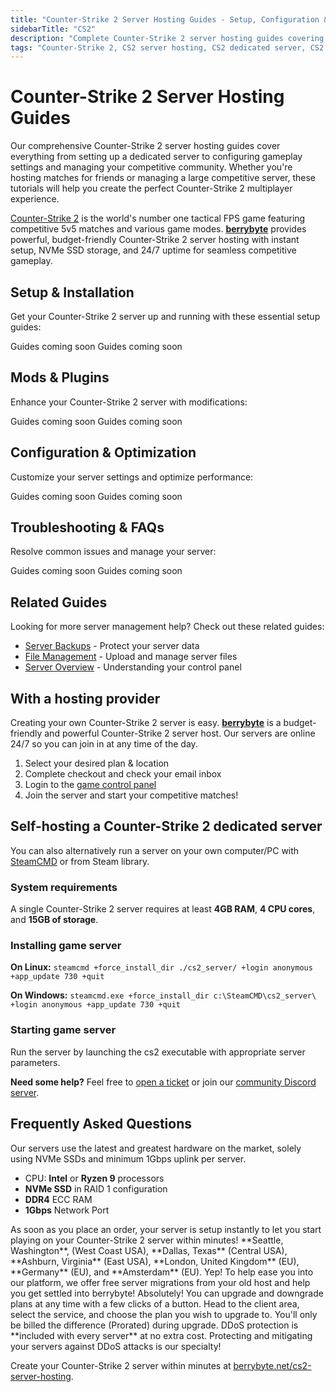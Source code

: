 ```yaml
---
title: "Counter-Strike 2 Server Hosting Guides - Setup, Configuration & Match Management"
sidebarTitle: "CS2"
description: "Complete Counter-Strike 2 server hosting guides covering dedicated server setup, configuration settings, plugin management, and troubleshooting for the tactical FPS game."
tags: "Counter-Strike 2, CS2 server hosting, CS2 dedicated server, CS2 multiplayer, tactical FPS"
---
```


# Counter-Strike 2 Server Hosting Guides

Our comprehensive Counter-Strike 2 server hosting guides cover everything from setting up a dedicated server to configuring gameplay settings and managing your competitive community. Whether you're hosting matches for friends or managing a large competitive server, these tutorials will help you create the perfect Counter-Strike 2 multiplayer experience.

[Counter-Strike 2](https://store.steampowered.com/app/730/CounterStrike_2/) is the world's number one tactical FPS game featuring competitive 5v5 matches and various game modes. **[berrybyte](https://berrybyte.net/cs2-server-hosting)** provides powerful, budget-friendly Counter-Strike 2 server hosting with instant setup, NVMe SSD storage, and 24/7 uptime for seamless competitive gameplay.

## Setup & Installation

Get your Counter-Strike 2 server up and running with these essential setup guides:

<CardGroup cols={2}>
  <Card title="Server Setup" href="#" icon="server">
    Guides coming soon
  </Card>
  <Card title="Join Your Server" href="#" icon="users">
    Guides coming soon
  </Card>
</CardGroup>

## Mods & Plugins

Enhance your Counter-Strike 2 server with modifications:

<CardGroup cols={2}>
  <Card title="Installing Plugins" href="#" icon="puzzle-piece">
    Guides coming soon
  </Card>
  <Card title="Popular Server Plugins" href="#" icon="target">
    Guides coming soon
  </Card>
</CardGroup>

## Configuration & Optimization

Customize your server settings and optimize performance:

<CardGroup cols={2}>
  <Card title="Server Configuration" href="#" icon="settings">
    Guides coming soon
  </Card>
  <Card title="Performance Optimization" href="#" icon="gauge">
    Guides coming soon
  </Card>
</CardGroup>

## Troubleshooting & FAQs

Resolve common issues and manage your server:

<CardGroup cols={2}>
  <Card title="Admin Commands" href="#" icon="terminal">
    Guides coming soon
  </Card>
  <Card title="Common Server Issues" href="#" icon="wrench">
    Guides coming soon
  </Card>
</CardGroup>

## Related Guides

Looking for more server management help? Check out these related guides:

- [Server Backups](/panel/backups) - Protect your server data
- [File Management](/panel/importing-files) - Upload and manage server files
- [Server Overview](/panel/overview) - Understanding your control panel

## With a hosting provider
Creating your own Counter-Strike 2 server is easy. **[berrybyte](https://berrybyte.net/counter-strike-2-server-hosting)** is a budget-friendly and powerful Counter-Strike 2 server host. Our servers are online 24/7 so you can join in at any time of the day.

1. Select your desired plan & location
2. Complete checkout and check your email inbox
3. Login to the [game control panel](https://game.berrybyte.net)
4. Join the server and start your competitive matches!

## Self-hosting a Counter-Strike 2 dedicated server

You can also alternatively run a server on your own computer/PC with [SteamCMD](https://developer.valvesoftware.com/wiki/SteamCMD) or from Steam library.

### System requirements

A single Counter-Strike 2 server requires at least **4GB RAM**, **4 CPU cores**, and **15GB of storage**.

### Installing game server

**On Linux:**
`steamcmd +force_install_dir ./cs2_server/ +login anonymous +app_update 730 +quit`

**On Windows:**
`steamcmd.exe +force_install_dir c:\SteamCMD\cs2_server\ +login anonymous +app_update 730 +quit`

### Starting game server

Run the server by launching the cs2 executable with appropriate server parameters.

**Need some help?** Feel free to [open a ticket](https://berrybyte.net/support) or join our [community Discord server](https://berrybyte.net/discord).

## Frequently Asked Questions

<AccordionGroup>

<Accordion title="What are the specs on the servers?">
Our servers use the latest and greatest hardware on the market, solely using NVMe SSDs and minimum 1Gbps uplink per server.

- CPU: **Intel** or **Ryzen 9** processors
- **NVMe SSD** in RAID 1 configuration
- **DDR4** ECC RAM
- **1Gbps** Network Port
</Accordion>

<Accordion title="How long does setup take?">
As soon as you place an order, your server is setup instantly to let you start playing on your Counter-Strike 2 server within minutes!
</Accordion>

<Accordion title="What locations are the servers in?">
**Seattle, Washington**, (West Coast USA), **Dallas, Texas** (Central USA), **Ashburn, Virginia** (East USA), **London, United Kingdom** (EU), **Germany** (EU), and **Amsterdam** (EU).
</Accordion>

<Accordion title="Can I migrate my existing server to berrybyte?">
Yep! To help ease you into our platform, we offer free server migrations from your old host and help you get settled into berrybyte!
</Accordion>

<Accordion title="Can I upgrade/downgrade my server later on?">
Absolutely! You can upgrade and downgrade plans at any time with a few clicks of a button. Head to the client area, select the service, and choose the plan you wish to upgrade to. You'll only be billed the difference (Prorated) during upgrade.
</Accordion>

<Accordion title="Are the servers DDoS protected?">
DDoS protection is **included with every server** at no extra cost. Protecting and mitigating your servers against DDoS attacks is our specialty!
</Accordion>

</AccordionGroup>

Create your Counter-Strike 2 server within minutes at [berrybyte.net/cs2-server-hosting](https://berrybyte.net/counter-strike-2-server-hosting).